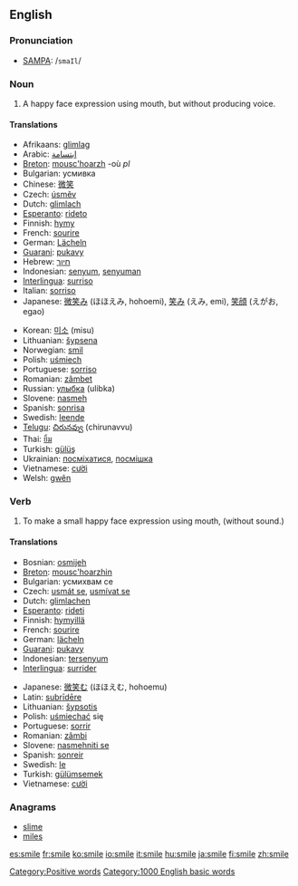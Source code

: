 ==English==

{{rank|afterwards|horses|wonder|706|smile|walk|places|simple}}

===Pronunciation===
*[[w:SAMPA|SAMPA]]: /<tt>smaIl</tt>/

===Noun===
{{en-noun-reg}}

# A happy face expression using mouth, but without producing voice.

====Translations====
{{top}}
*Afrikaans: [[glimlag]]
*Arabic: [[ابتسامة]]
*[[Breton]]: [[mousc'hoarzh]] {{m}} -où ''pl''
*Bulgarian: усмивка
*Chinese: [[微笑]]
*Czech: [[úsměv]] {{m}}
*Dutch: [[glimlach]] {{m}}
*[[Esperanto]]: [[rideto]]
*Finnish: [[hymy]]
*French: [[sourire]] {{m}}
*German: [[Lächeln]] {{n}}
*[[Guarani]]: [[pukavy]]
*Hebrew: [[חיוך]]
*Indonesian: [[senyum]], [[senyum|senyuman]]
*[[Interlingua]]: [[surriso]]
*Italian: [[sorriso]] {{m}}
*Japanese: [[微笑み]] (ほほえみ, hohoemi), [[笑み]] (えみ, emi), [[笑顔]] (えがお, egao)
{{mid}}
*Korean: [[미소]] (misu)
*Lithuanian: [[šypsena]]
*Norwegian: [[smil]] {{c}}
*Polish: [[uśmiech]] {{m}}
*Portuguese: [[sorriso]] {{m}}
*Romanian: [[zâmbet]] {{n}}
*Russian: [[улыбка]] (ulibka)
*Slovene: [[nasmeh]] {{m}}
*Spanish: [[sonrisa]] {{f}}
*Swedish: [[leende]] {{n}}
*[[Telugu]]: [[చిరునవ్వు]] (chirunavvu)
*Thai: [[ยิ้ม]]
*Turkish: [[gülüş]]
*Ukrainian: [[посміхатися]], [[посмішка]]
*Vietnamese: [[cười]]
*Welsh: [[gwên]]
{{bottom}}

===Verb===
{{en-infl-reg-other-e|smil|e}}
# To make a small happy face expression using mouth, (without sound.)

====Translations====
{{top}}
*Bosnian: [[osmijeh]]
*[[Breton]]: [[mousc'hoarzhin]]
*Bulgarian: усмихвам се 
*Czech: [[usmát se]], [[usmívat se]]
*Dutch: [[glimlachen]]
*[[Esperanto]]: [[rideti]]
*Finnish: [[hymyillä]]
*French: [[sourire]]
*German: [[lächeln]]
*[[Guarani]]: [[pukavy]]
*Indonesian: [[senyum|tersenyum]]
*[[Interlingua]]: [[surrider]]
{{mid}}
*Japanese: [[微笑む]] (ほほえむ, hohoemu)
*Latin: [[subridere|subrīdēre]]
*Lithuanian: [[šypsotis]]
*Polish: [[uśmiechać]] się
*Portuguese: [[sorrir]]
*Romanian: [[zâmbi]]
*Slovene: [[nasmehniti se]]
*Spanish: [[sonreir]]
*Swedish: [[le#Swedish|le]]
*Turkish: [[gülümsemek]]
*Vietnamese: [[cười]]
{{bottom}}

===Anagrams===
*[[slime]]
*[[miles]]

[[Category:Positive words]]
[[Category:1000 English basic words]]

[[es:smile]]
[[fr:smile]]
[[ko:smile]]
[[io:smile]]
[[it:smile]]
[[hu:smile]]
[[ja:smile]]
[[fi:smile]]
[[zh:smile]]